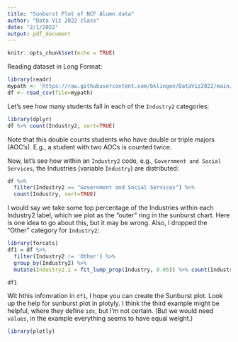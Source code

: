 ```yaml
---
title: "Sunburst Plot of NCF Alumn data"
author: "Data Viz 2022 class"
date: "2/1/2022"
output: pdf_document
---
```


```r
knitr::opts_chunk$set(echo = TRUE)
```

Reading dataset in Long Format:
```r
library(readr)
mypath <- 'https://raw.githubusercontent.com/bklingen/DataViz2022/main/Data/NCAlumnIndustry2Long.csv'
df <- read_csv(file=mypath)
```

Let's see how many students fall in each of the `Industry2` categories:
```r
library(dplyr)
df %>% count(Industry2, sort=TRUE)
```
Note that this double counts students who have double or triple majors (AOC's). E.g., a student with two AOCs is counted twice.

Now, let's see how within an `Industry2` code, e.g., `Government and Social Services`, the Industries (variable `Industry`) are distributed:
```r
df %>% 
  filter(Industry2 == "Government and Social Services") %>% 
  count(Industry, sort=TRUE)
```

I would say we take some top percentage of the Industries within each Industry2 label, which we plot as the "outer" ring in the sunburst chart. Here is one idea to go about this, but it may be wrong. Also, I dropped the "Other" category for `Industry2`:
```r
library(forcats)
df1 = df %>% 
  filter(Industry2 != 'Other') %>% 
  group_by(Industry2) %>% 
  mutate(Industry2.1 = fct_lump_prop(Industry, 0.05)) %>% count(Industry2.1)

df1
```

Wit hthis infomration in `df1`, I hope you can create the Sunburst plot. Look up the help for sunburst plot in plotyly. I think the third example might be helpful, where they define `ids`, but I'm not certain. (But we would need `values`, in the example everything seems to have equal weight.)
```r
library(plotly)


```